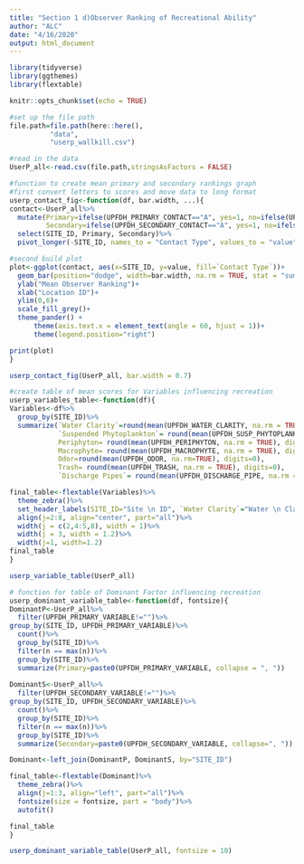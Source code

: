 ```yaml
---
title: "Section 1 d)Observer Ranking of Recreational Ability"
author: "ALC"
date: "4/16/2020"
output: html_document
---
```


```r
library(tidyverse)
library(ggthemes)
library(flextable)
```


```r
knitr::opts_chunk$set(echo = TRUE)

#set up the file path
file.path=file.path(here::here(),
          "data",
          "userp_wallkill.csv")

```

```r
#read in the data
UserP_all<-read.csv(file.path,stringsAsFactors = FALSE)
```

```r
#function to create mean primary and secondary rankings graph
#first convert letters to scores and move data to long format
userp_contact_fig<-function(df, bar.width, ...){
contact<-UserP_all%>%
  mutate(Primary=ifelse(UPFDH_PRIMARY_CONTACT=="A", yes=1, no=ifelse(UPFDH_PRIMARY_CONTACT=="B", yes=2, no=ifelse(UPFDH_PRIMARY_CONTACT=="C", yes=3, no=ifelse(UPFDH_PRIMARY_CONTACT=="D", yes=4, no=ifelse(UPFDH_PRIMARY_CONTACT=="E", yes=5, no=ifelse(UPFDH_PRIMARY_CONTACT=="F", yes=6, no=NA)))))),
         Secondary=ifelse(UPFDH_SECONDARY_CONTACT=="A", yes=1, no=ifelse(UPFDH_SECONDARY_CONTACT=="B", yes=2, no=ifelse(UPFDH_SECONDARY_CONTACT=="C", yes=3, no=ifelse(UPFDH_SECONDARY_CONTACT=="D", yes=4, no=ifelse(UPFDH_SECONDARY_CONTACT=="E", yes=5, no=ifelse(UPFDH_SECONDARY_CONTACT=="F", yes=6, no=NA)))))))%>%
  select(SITE_ID, Primary, Secondary)%>%
  pivot_longer(-SITE_ID, names_to = "Contact Type", values_to = "value")

#second build plot
plot<-ggplot(contact, aes(x=SITE_ID, y=value, fill=`Contact Type`))+
  geom_bar(position="dodge", width=bar.width, na.rm = TRUE, stat = "summary", fun.y = "mean")+
  ylab("Mean Observer Ranking")+
  xlab("Location ID")+
  ylim(0,6)+
  scale_fill_grey()+
  theme_pander() +
      theme(axis.text.x = element_text(angle = 60, hjust = 1))+
      theme(legend.position="right")

print(plot)
}
```

```r
userp_contact_fig(UserP_all, bar.width = 0.7)
```

```r
#create table of mean scores for Variables influencing recreation
userp_variables_table<-function(df){
Variables<-df%>%
  group_by(SITE_ID)%>%
  summarize(`Water Clarity`=round(mean(UPFDH_WATER_CLARITY, na.rm = TRUE), digits=0),
            `Suspended Phytoplankton`= round(mean(UPFDH_SUSP_PHYTOPLANKTON, na.rm = TRUE),digits=0),
            Periphyton= round(mean(UPFDH_PERIPHYTON, na.rm = TRUE), digits=0),
            Macrophyte= round(mean(UPFDH_MACROPHYTE, na.rm = TRUE), digits=0),
            Odor=round(mean(UPFDH_ODOR, na.rm=TRUE), digits=0),
            Trash= round(mean(UPFDH_TRASH, na.rm = TRUE), digits=0),
            `Discharge Pipes`= round(mean(UPFDH_DISCHARGE_PIPE, na.rm = TRUE), digits=0))

final_table<-flextable(Variables)%>%
  theme_zebra()%>%
  set_header_labels(SITE_ID="Site \n ID", `Water Clarity`="Water \n Clarity", `Suspended Phytoplankton`="Suspended \nPhytoplankton", Periphyton="Periphyton", Odor="Odor", Trash="Trash", `Discharge Pipes`= "Dishcarge \n Pipes")%>%
  align(j=2:8, align="center", part="all")%>%
  width(j = c(2,4:5,8), width = 1)%>%
  width(j = 3, width = 1.2)%>%
  width(j=1, width=1.2)
final_table
}  
```

```r
userp_variable_table(UserP_all)
```

```r
# function for table of Dominant Factor influencing recreation
userp_dominant_variable_table<-function(df, fontsize){
DominantP<-UserP_all%>%
  filter(UPFDH_PRIMARY_VARIABLE!="")%>%
group_by(SITE_ID, UPFDH_PRIMARY_VARIABLE)%>%
  count()%>%
  group_by(SITE_ID)%>%
  filter(n == max(n))%>%
  group_by(SITE_ID)%>%
  summarize(Primary=paste0(UPFDH_PRIMARY_VARIABLE, collapse = ", "))
  
DominantS<-UserP_all%>%
  filter(UPFDH_SECONDARY_VARIABLE!="")%>%
group_by(SITE_ID, UPFDH_SECONDARY_VARIABLE)%>%
  count()%>%
  group_by(SITE_ID)%>%
  filter(n == max(n))%>%
  group_by(SITE_ID)%>%
  summarize(Secondary=paste0(UPFDH_SECONDARY_VARIABLE, collapse=", "))

Dominant<-left_join(DominantP, DominantS, by="SITE_ID")

final_table<-flextable(Dominant)%>%
  theme_zebra()%>%
  align(j=1:3, align="left", part="all")%>%
  fontsize(size = fontsize, part = "body")%>%
  autofit()

final_table
}
```

```r
userp_dominant_variable_table(UserP_all, fontsize = 10)
```

